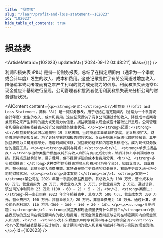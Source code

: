 ```yaml
---
title: "损益表"
slug: "/learn/profit-and-loss-statement--102023"
id: "102023"
hide_table_of_contents: true
---
```



# 损益表

<ArticleMeta id={102023} updatedAt={'2024-09-12 03:48:21'} alias={`[]`} />
<div className='border-solid border-b border-t-0 my-4 border-[var(--ifm-color-gray-300)]' />

利润和损失表 (P&L) 是指一份财务报表，总结了在指定期间内（通常为一个季度或会计年度）发生的收入、成本和费用。这些记录提供了有关公司通过增加收入、降低成本或两者兼而有之来产生利润的能力或无能力的信息。利润和损失表通常以现金或应计基础进行呈现。公司管理者和投资者使用利润和损失表来分析公司的财务健康状况。

<AIContent content={`<p><strong>定义：</strong><br/>损益表（Profit and Loss Statement，简称 P&L）是一份财务报表，用于总结在指定期间内（通常为一个季度或会计年度）发生的收入、成本和费用。这些记录提供了有关公司通过增加收入、降低成本或两者兼而有之来产生利润的能力或无能力的信息。损益表通常以现金或应计基础进行呈现。公司管理者和投资者使用损益表来分析公司的财务健康状况。</p><p><strong>起源：</strong><br/>损益表的起源可以追溯到 19 世纪末期，当时随着工业革命的发展，企业规模扩大，财务管理变得更加复杂。为了更好地管理和报告财务状况，企业开始采用系统化的财务报表，其中损益表成为关键组成部分。随着时间的推移，损益表的格式和内容逐渐标准化，成为现代财务报告的重要工具。</p><p><strong>类别与特点：</strong><br/>1. <strong>单步式损益表：</strong>这种类型的损益表将所有收入和所有费用分别列出，然后计算出净利润或净亏损。其特点是结构简单，易于理解，但不提供详细的成本和费用分类。<br/>2. <strong>多步式损益表：</strong>这种类型的损益表将收入和费用分为多个部分，如营业收入、营业费用、营业利润、非营业收入和费用等。其特点是提供更详细的财务信息，有助于更深入地分析公司的财务状况。</p><p><strong>具体案例：</strong><br/>1. <strong>案例一：</strong>某公司在 2023 年第一季度的损益表显示，其总收入为 100 万元，营业成本为 60 万元，营业费用为 20 万元，非营业收入为 5 万元，非营业费用为 2 万元。通过计算，该公司的净利润为 23 万元（100 - 60 - 20 + 5 - 2）。<br/>2. <strong>案例二：</strong>另一家公司在 2023 年全年损益表中，总收入为 500 万元，营业成本为 300 万元，营业费用为 100 万元，非营业收入为 20 万元，非营业费用为 10 万元。通过计算，该公司的净利润为 110 万元（500 - 300 - 100 + 20 - 10）。</p><p><strong>常见问题：</strong><br/>1. <strong>损益表和现金流量表有什么区别？</strong><br/>损益表反映的是公司在特定期间内的收入和费用，而现金流量表则反映公司在特定期间内的现金流入和流出。<br/>2. <strong>为什么损益表中的净利润不等于公司的现金流？</strong><br/>因为损益表是基于应计制的，会计期间内的收入和费用可能并不等同于实际的现金流动。</p>`} id={102023} />
